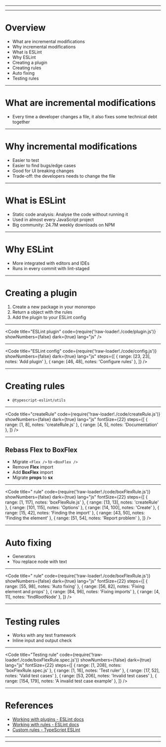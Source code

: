 


<Head>
  <link rel="preconnect" href="https://fonts.googleapis.com" />
  <link rel="preconnect" href="https://fonts.gstatic.com" crossorigin />
  <link
    href="https://fonts.googleapis.com/css2?family=Nunito:wght@400;500;700&display=swap"
    rel="stylesheet"
  />
  <link href="https://fonts.cdnfonts.com/css/cascadia-code" rel="stylesheet" />
  <title>Modifying code incrementally with ESLint rules</title>
</Head>

<Cover />

---

<Intro />

---

# Overview

<ul>
  <li>What are incremental modifications</li>
  <li>Why incremental modifications</li>
  <li>What is ESLint</li>
  <li>Why ESLint</li>
  <li>Creating a plugin</li>
  <li>Creating rules</li>
  <li>Auto fixing</li>
  <li>Testing rules</li>
</ul>

---

# What are incremental modifications

<ul>
  <li>
    Every time a developer changes a file, it also fixes some technical debt
    together
  </li>
</ul>

---

# Why incremental modifications

<ul>
  <Appear>
    <li>Easier to test</li>
    <li>Easier to find bugs/edge cases</li>
    <li>Good for UI breaking changes</li>
    <li>Trade-off: the developers needs to change the file</li>
  </Appear>
</ul>

---

# What is ESLint

<ul>
  <Appear>
    <li>Static code analysis: Analyse the code without running it</li>
    <li>Used in almost every JavaScript project</li>
    <li>Big community: 24.7M weekly downloads on NPM</li>
  </Appear>
</ul>

---

# Why ESLint

<ul>
  <Appear>
    <li>More integrated with editors and IDEs</li>
    <li>Runs in every commit with lint-staged</li>
  </Appear>
</ul>

---

# Creating a plugin

<ol>
  <li>Create a new package in your monorepo</li>
  <li>Return a object with the rules</li>
  <li>Add the plugin to your ESLint config</li>
</ol>

---

<Code
  title="ESLint plugin"
  code={require('!raw-loader!./code/plugin.js')}
  showNumbers={false}
  dark={true}
  lang="js"
/>

---

<Code
  title="ESLint config"
  code={require('!raw-loader!./code/config.js')}
  showNumbers={false}
  dark={true}
  lang="js"
  steps={[
    { range: [23, 23], notes: 'Add plugin' },
    { range: [46, 48], notes: 'Configure rules' },
  ]}
/>

---

# Creating rules

<ul>
  <li>
    <code>@typescript-eslint/utils</code>
  </li>
</ul>

---

<Code
  title="createRule"
  code={require('!raw-loader!./code/createRule.js')}
  showNumbers={false}
  dark={true}
  lang="js"
  fontSize={22}
  steps={[
    { range: [1, 8], notes: 'createRule.js' },
    { range: [4, 5], notes: 'Documentation' },
  ]}
/>

---

## Rebass Flex to BoxFlex

<ul>
  <Appear>
    <li>
      Migrate <code>&lt;Flex /&gt;</code> to <code>&lt;BoxFlex /&gt;</code>
    </li>
    <li>
      Remove <b>Flex</b> import
    </li>
    <li>
      Add <b>BoxFlex</b> import
    </li>
    <li>
      Migrate <b>props</b> to <b>sx</b>
    </li>
  </Appear>
</ul>

---

<Code
  title="<BoxFlex /> rule"
  code={require('!raw-loader!./code/boxFlexRule.js')}
  showNumbers={false}
  dark={true}
  lang="js"
  fontSize={22}
  steps={[
    { range: [1, 117], notes: 'boxFlexRule.js' },
    { range: [13, 13], notes: 'createRule' },
    { range: [101, 115], notes: 'Options' },
    { range: [14, 100], notes: 'Create' },
    { range: [15, 42], notes: 'Finding the import' },
    { range: [43, 50], notes: 'Finding the element' },
    { range: [51, 54], notes: 'Report problem' },
  ]}
/>

---

# Auto fixing

<ul>
  <Appear>
    <li>Generators</li>
    <li>You replace node with text</li>
  </Appear>
</ul>

---

<Code
  title="<BoxFlex /> rule"
  code={require('!raw-loader!./code/boxFlexRule.js')}
  showNumbers={false}
  dark={true}
  lang="js"
  fontSize={22}
  steps={[
    { range: [55, 98], notes: 'Auto fixing' },
    { range: [56, 82], notes: 'Fixing element and props' },
    { range: [84, 96], notes: 'Fixing imports' },
    { range: [4, 11], notes: 'findRootNode' },
  ]}
/>

---

# Testing rules

<ul>
  <Appear>
    <li>Works with any test framework</li>
    <li>Inline input and output check</li>
  </Appear>
</ul>

---

<Code
  title="Testing <BoxFlex /> rule"
  code={require('!raw-loader!./code/boxFlexRule.spec.js')}
  showNumbers={false}
  dark={true}
  lang="js"
  fontSize={22}
  steps={[
    { range: [1, 208], notes: 'boxFlexRule.spec.js' },
    { range: [1, 16], notes: 'Test ruler' },
    { range: [17, 52], notes: 'Valid test cases' },
    { range: [53, 206], notes: 'Invalid test cases' },
    { range: [154, 179], notes: 'A invalid test case example' },
  ]}
/>

---

# References

- [Working with plugins - ESLint docs](https://eslint.org/docs/latest/developer-guide/working-with-plugins)
- [Working with rules - ESLint docs](https://eslint.org/docs/latest/developer-guide/working-with-rules)
- [Custom rules - TypeScript ESLint](https://typescript-eslint.io/docs/development/custom-rules)

---

<Website />

---

<Thanks />
